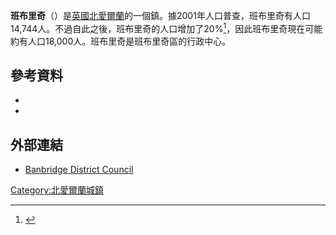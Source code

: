 {{Infobox UK place
|official_name            = Banbridge
|irish_name               = Droichead na Banna
|scots_name               = Bannbrig
|local_name               =
|static_image_name             = Banbridge.jpg
|map_type                 = Republic of Ireland
|coordinates              = {{coord|54.348953|-6.269975|display=inline,title}}
| population              = 16,637
| population_ref          = （2011）
|irish_grid_reference     =

|country                  =北愛爾蘭
|post_town                = BANBRIDGE
|postcode_area            = BT
|postcode_district        = BT32
|dial_code                = 028

|constituency_westminster = [[上巴恩_(英國國會選區)|上巴恩]]
|lieutenancy_northern_ireland= [[唐郡|唐郡]]
|website=
}}'''班布里奇'''（{{lang-en|Banbridge}}）是[[英國|英國]][[北愛爾蘭|北愛爾蘭]]的一個鎮。據2001年人口普查，班布里奇有人口14,744人。不過自此之後，班布里奇的人口增加了20%<ref>{{Cite web |url=http://www.newsletter.co.uk/news/Banbridge-is-just-booming.4533566.jp |title=存档副本 |access-date=2015-01-15 |archive-date=2009-06-22 |archive-url=https://web.archive.org/web/20090622004624/http://www.newsletter.co.uk/news/Banbridge-is-just-booming.4533566.jp |dead-url=no }}</ref>，因此班布里奇現在可能約有人口18,000人。班布里奇是班布里奇區的行政中心。

==參考資料==
{{reflist}}
*{{cite book |last=Baker |first=Michael H.C. |authorlink= |year=1972 |title=Irish Railways since 1916 |location=London |publisher=[[Ian_Allan_Publishing|Ian Allan]] |isbn=978-0-7110-0282-1 |ref=harv}}
*{{cite book |last=Hajducki |first=S. Maxwell |authorlink= |year=1974 |title=A Railway Atlas of Ireland |location=Newton Abbott |publisher=[[David_&_Charles|David & Charles]] |isbn=0-7153-5167-2 |ref=harv}}
==外部連結==
*[https://web.archive.org/web/20080828222434/http://www.banbridge.gov.uk/ Banbridge District Council]
[[Category:北愛爾蘭城鎮|Category:北愛爾蘭城鎮]]
